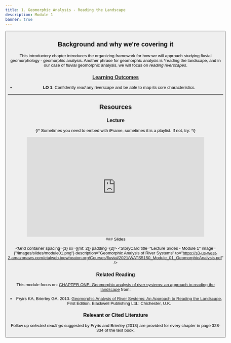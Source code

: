 ```yaml
---
title: 1. Geomorphic Analysis - Reading the Landscape
description: Module 1
banner: true
---
```


<Button to="/Assignments/module-01_fieldobs" title="See Corresponding Assignment" fullWidth color="secondary" iconName="AssignmentTurnedIn" />


## Background and why we're covering it

This introductory chapter introduces the organizing framework for how we will approach studying fluvial geomorphology - geomorphic analysis. Another phrase for geomorphic analysis is *reading the landscape, and in our case of fluvial geomorphic analysis, we will focus on *reading riverscapes*. 

### [Learning Outcomes](/syllabus/#course-objectives)

- **LO 1**. Confidently *read* any riverscape and be able to map its core characteristics.


------

## Resources

### Lecture

{/* Sometimes you need to embed with iFrame, sometimes it is a playlist. If not, try:
<Youtube id="A0gm-b6xsog?si=yGpQW8Xb9Gi31MfI" caption="Joe's Module 1 Lecture"/> 
*/}

<div align="center">
<iframe width="560" height="315" src="https://www.youtube.com/embed/A0gm-b6xsog?si=yGpQW8Xb9Gi31MfI" title="YouTube video player" frameborder="0" allow="accelerometer; autoplay; clipboard-write; encrypted-media; gyroscope; picture-in-picture; web-share" referrerpolicy="strict-origin-when-cross-origin" allowfullscreen></iframe>
</div>
### Slides

<Grid container spacing={3} sx={{mt: 2}} padding={2}>
      <StoryCard 
        title="Lecture Slides - Module 1"
        image={"/images/slides/module01.png"}
        description="Geomorphic Analysis of River Systems"
        to="https://s3-us-west-2.amazonaws.com/etalweb.joewheaton.org/Courses/fluvial/2021/WATS5150_Module_01_GeomorphicAnalysis.pdf" />
</Grid> 


      
### Related Reading


This module focus on: [CHAPTER ONE: Geomorphic analysis of river systems: an approach to reading the landscape](https://ebookcentral-proquest-com.dist.lib.usu.edu/lib/usu/reader.action?docID=1032536&ppg=17) from:
- Fryirs KA, Brierley GA. 2013. [Geomorphic Analysis of River Systems: An Approach to Reading the Landscape](https://www.wiley.com/en-au/Geomorphic+Analysis+of+River+Systems%3A+An+Approach+to+Reading+the+Landscape-p-9781405192743), First Edition.  Blackwell Publishing Ltd.: Chichester, U.K.

### Relevant or Cited Literature
Follow up *selected readings* suggested by Fryris and Brierley (2013) are provided for every chapter in page 328-334 of the text book. 



